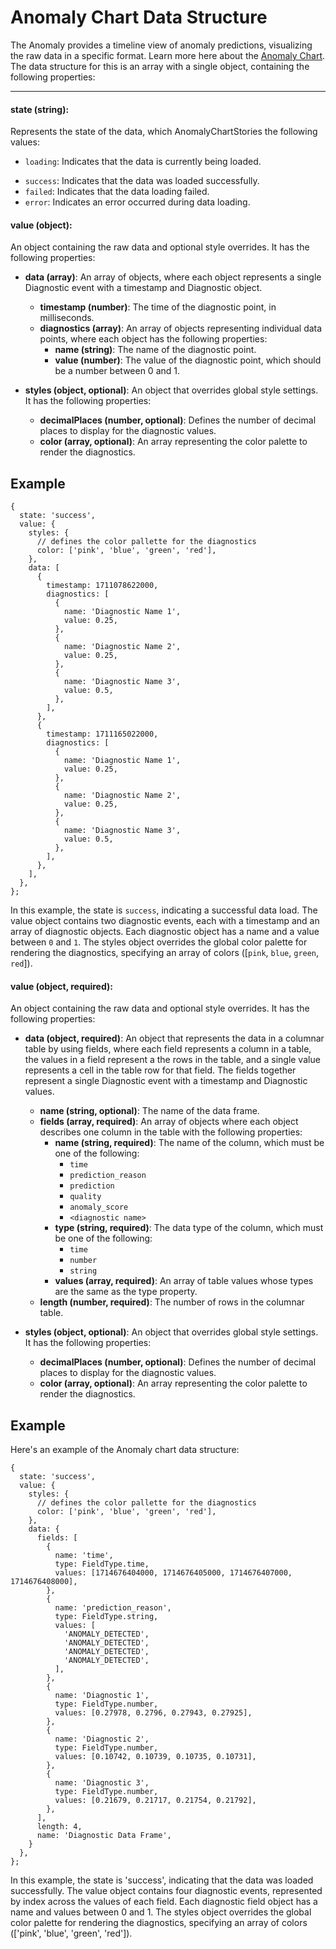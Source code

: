 
<Meta of={AnomalyChartStories} />

# Anomaly Chart Data Structure

The Anomaly provides a timeline view of anomaly predictions, visualizing the raw data in a specific format.
Learn more here about the [Anomaly Chart](/docs/components-anomalychart--docs).
The data structure for this is an array with a single object, containing the following properties:

---

#### state (string): 
Represents the state of the data, which AnomalyChartStories the following values:

  - `loading`: Indicates that the data is currently being loaded.
  * `success`: Indicates that the data was loaded successfully.
  * `failed`: Indicates that the data loading failed.
  * `error`: Indicates an error occurred during data loading.

#### value (object): 

An object containing the raw data and optional style overrides. 
It has the following properties:

  - **data (array)**: An array of objects, where each object represents a single Diagnostic event with a timestamp and Diagnostic object.
    - **timestamp (number)**: The time of the diagnostic point, in milliseconds.
    - **diagnostics (array)**: An array of objects representing individual data points, where each object has the following properties:
        - **name (string)**: The name of the diagnostic point.
        - **value (number)**: The value of the diagnostic point, which should be a number between 0 and 1.

  - **styles (object, optional)**: An object that overrides global style settings. It has the following properties:
    - **decimalPlaces (number, optional)**: Defines the number of decimal places to display for the diagnostic values.
    - **color (array, optional)**: An array representing the color palette to render the diagnostics.


## Example 

```
{
  state: 'success',
  value: {
    styles: {
      // defines the color pallette for the diagnostics
      color: ['pink', 'blue', 'green', 'red'],
    },
    data: [
      {
        timestamp: 1711078622000,
        diagnostics: [
          {
            name: 'Diagnostic Name 1',
            value: 0.25,
          },
          {
            name: 'Diagnostic Name 2',
            value: 0.25,
          },
          {
            name: 'Diagnostic Name 3',
            value: 0.5,
          },
        ],
      },
      {
        timestamp: 1711165022000,
        diagnostics: [
          {
            name: 'Diagnostic Name 1',
            value: 0.25,
          },
          {
            name: 'Diagnostic Name 2',
            value: 0.25,
          },
          {
            name: 'Diagnostic Name 3',
            value: 0.5,
          },
        ],
      },
    ],
  },
};
```

In this example, the state is `success`, indicating a successful data load. 
The value object contains two diagnostic events, each with a timestamp and an array of diagnostic objects. Each diagnostic object has a name and a value between `0` and `1`. 
The styles object overrides the global color palette for rendering the diagnostics, 
specifying an array of colors ([`pink`, `blue`, `green`, `red`]).


#### value (object, required):

An object containing the raw data and optional style overrides. It has the following properties:

  - **data (object, required)**: An object that represents the data in a columnar table by using fields, 
  where each field represents a column in a table, the values in a field represent a the rows in the table, 
  and a single value represents a cell in the table row for that field. 
  The fields together represent a single Diagnostic event with a timestamp and Diagnostic values.
    - **name (string, optional)**: The name of the data frame.
    - **fields (array, required)**: An array of objects where each object describes one column in the table with the 
    following properties:
      - **name (string, required)**: The name of the column, which must be one of the following:
        - `time`
        - `prediction_reason`
        - `prediction`
        - `quality`
        - `anomaly_score`
        - `<diagnostic name>`
      - **type (string, required)**: The data type of the column, which must be one of the following:
        - `time`
        - `number`
        - `string`
      - **values (array, required)**: An array of table values whose types are the same as the type property.
    - **length (number, required)**: The number of rows in the columnar table.

  - **styles (object, optional)**: An object that overrides global style settings. It has the following properties:
    - **decimalPlaces (number, optional)**: Defines the number of decimal places to display for the diagnostic values.
    - **color (array, optional)**: An array representing the color palette to render the diagnostics.


## Example 

Here's an example of the Anomaly chart data structure:

```
{
  state: 'success',
  value: {
    styles: {
      // defines the color pallette for the diagnostics
      color: ['pink', 'blue', 'green', 'red'],
    },
    data: {
      fields: [
        {
          name: 'time',
          type: FieldType.time,
          values: [1714676404000, 1714676405000, 1714676407000, 1714676408000],
        },
        {
          name: 'prediction_reason',
          type: FieldType.string,
          values: [
            'ANOMALY_DETECTED',
            'ANOMALY_DETECTED',
            'ANOMALY_DETECTED',
            'ANOMALY_DETECTED',
          ],
        },
        {
          name: 'Diagnostic 1',
          type: FieldType.number,
          values: [0.27978, 0.2796, 0.27943, 0.27925],
        },
        {
          name: 'Diagnostic 2',
          type: FieldType.number,
          values: [0.10742, 0.10739, 0.10735, 0.10731],
        },
        {
          name: 'Diagnostic 3',
          type: FieldType.number,
          values: [0.21679, 0.21717, 0.21754, 0.21792],
        },
      ],
      length: 4,
      name: 'Diagnostic Data Frame',
    }
  },
};
```

In this example, the state is 'success', indicating that the data was loaded successfully. The value object contains four diagnostic events, represented by index across the values of each field. Each diagnostic field object has a name and values between 0 and 1. The styles object overrides the global color palette for rendering the diagnostics, specifying an array of colors (['pink', 'blue', 'green', 'red']).

